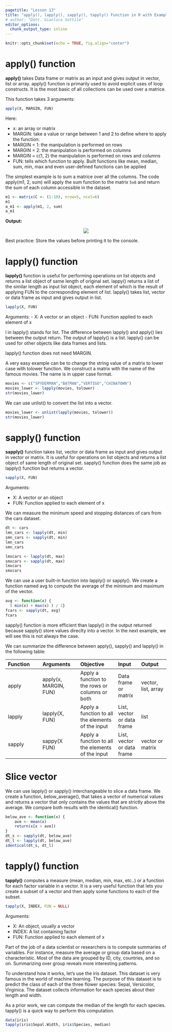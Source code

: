 ```yaml
---
pagetitle: "Lesson 13"
title: "apply(), lapply(), sapply(), tapply() Function in R with Examples"
# author: "Dott. Gianluca Sottile"
editor_options: 
  chunk_output_type: inline
---
```


```r
knitr::opts_chunk$set(echo = TRUE, fig.align="center")
```

# apply() function
__apply()__ takes Data frame or matrix as an input and gives output in vector, list or array. apply() function is primarily used to avoid explicit uses of loop constructs. It is the most basic of all collections can be used over a matrice.

This function takes 3 arguments:
```r
apply(X, MARGIN, FUN)
```
Here:

- x: an array or matrix
- MARGIN:  take a value or range between 1 and 2 to define where to apply the function:
- MARGIN = 1: the manipulation is performed on rows
- MARGIN = 2: the manipulation is performed on columns
- MARGIN = c(1, 2) the manipulation is performed on rows and columns
- FUN: tells which function to apply. Built functions like mean, median, sum, min, max and even user-defined functions can be applied

The simplest example is to sum a matrice over all the columns. The code apply(m1, 2, sum) will apply the sum function to the matrix `5x6` and return the sum of each column accessible in the dataset.

```r
m1 <- matrix(C <- (1:10), nrow=5, ncol=6)
m1
a_m1 <- apply(m1, 2, sum)
a_m1
```

__Output:__

<p align="center">
![](imgblock13/img1.png)
</p>

Best practice: Store the values before printing it to the console.

# lapply() function
__lapply()__ function is useful for performing operations on list objects and returns a list object of same length of original set. lappy() returns a list of the similar length as input list object, each element of which is the result of applying FUN to the corresponding element of list. lapply() takes list, vector or data frame as input and gives output in list.

```r
lapply(X, FUN)
```

Arguments:
- X: A vector or an object
- FUN: Function applied to each element of x	

l in lapply() stands for list. The difference between lapply() and apply() lies between the output return. The output of lapply() is a list. lapply() can be used for other objects like data frames and lists.

lapply() function does not need MARGIN.

A very easy example can be to change the string value of a matrix to lower case with tolower function. We construct a matrix with the name of the famous movies. The name is in upper case format.

```r
movies <- c("SPYDERMAN","BATMAN","VERTIGO","CHINATOWN")
movies_lower <- lapply(movies, tolower)
str(movies_lower)
```

We can use unlist() to convert the list into a vector.

```r
movies_lower <- unlist(lapply(movies, tolower))
str(movies_lower)
```

# sapply() function
__sapply()__ function takes list, vector or data frame as input and gives output in vector or matrix. It is useful for operations on list objects and returns a list object of same length of original set. sapply() function does the same job as lapply() function but returns a vector.

```r
sapply(X, FUN)
```

Arguments:

- X: A vector or an object
- FUN: Function applied to each element of x

We can measure the minimum speed and stopping distances of cars from the cars dataset.

```r
dt <- cars
lmn_cars <- lapply(dt, min)
smn_cars <- sapply(dt, min)
lmn_cars
smn_cars

lmxcars <- lapply(dt, max)
smxcars <- sapply(dt, max)
lmxcars
smxcars
```

We can use a user built-in function into lapply() or sapply(). We create a function named avg to compute the average of the minimum and maximum of the vector.

```r
avg <- function(x) {  
  ( min(x) + max(x) ) / 2}
fcars <- sapply(dt, avg)
fcars
```

sapply() function is more efficient than lapply() in the output returned because sapply() store values direclty into a vector. In the next example, we will see this is not always the case.

We can summarize the difference between apply(), sapply() and lapply() in the following table:

| Function | Arguments | Objective | Input | Output |
|:---------|:----------|:----------|:------|:-------|
| apply | apply(x, MARGIN, FUN) | Apply a function to the rows or columns or both | Data frame or matrix | vector, list, array |
| lapply | lapply(X, FUN) | Apply a function to all the elements of the input | List, vector or data frame | list |
| sapply | sappy(X FUN) | Apply a function to all the elements of the input | List, vector or data frame | vector or matrix |

# Slice vector
We can use lapply() or sapply() interchangeable to slice a data frame. We create a function, below_average(), that takes a vector of numerical values and returns a vector that only contains the values that are strictly above the average. We compare both results with the identical() function.

```r
below_ave <- function(x) {  
    ave <- mean(x) 
    return(x[x > ave])
}
dt_s <- sapply(dt, below_ave)
dt_l <- lapply(dt, below_ave)
identical(dt_s, dt_l)
```

# tapply() function
__tapply()__ computes a measure (mean, median, min, max, etc..) or a function for each factor variable in a vector. It is a very useful function that lets you create a subset of a vector and then apply some functions to each of the subset.

```r
tapply(X, INDEX, FUN = NULL)
```

Arguments:

- X: An object, usually a vector
- INDEX: A list containing factor
- FUN: Function applied to each element of x

Part of the job of a data scientist or researchers is to compute summaries of variables. For instance, measure the average or group data based on a characteristic. Most of the data are grouped by ID, city, countries, and so on. Summarizing over group reveals more interesting patterns.

To understand how it works, let's use the iris dataset. This dataset is very famous in the world of machine learning. The purpose of this dataset is to predict the class of each of the three flower species: Sepal, Versicolor, Virginica. The dataset collects information for each species about their length and width.

As a prior work, we can compute the median of the length for each species. tapply() is a quick way to perform this computation.

```r
data(iris)
tapply(iris$Sepal.Width, iris$Species, median)
```
